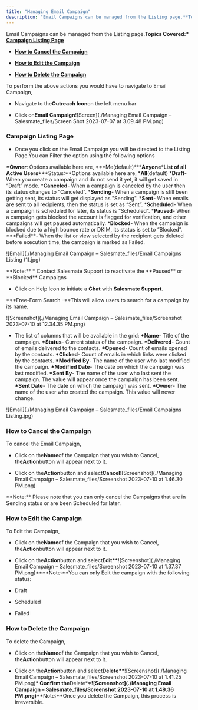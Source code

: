 ```yaml
---
title: "Managing Email Campaign"
description: "Email Campaigns can be managed from the Listing page.**Topics Covered:*** [**Campaign Listing Page**](https://support.salesmate.io/hc/en-us/articles..."
---
```


Email Campaigns can be managed from the Listing page.**Topics Covered:\*** [**Campaign Listing Page**](https://support.salesmate.io/hc/en-us/articles/19889934252569-Managing-Email-Campaign#h_01H4ZDTDJDYC3GX3W1064856QX)

- [**How to Cancel the Campaign**](https://support.salesmate.io/hc/en-us/articles/19889934252569-Managing-Email-Campaign#h_01H4QW1WWRSW9SGNY9VRRXCZ0F)

- [**How to Edit the Campaign**](https://support.salesmate.io/hc/en-us/articles/19889934252569-Managing-Email-Campaign#h_01H4ZDTZR616JN4DEB8XP6NSJD)

- [**How to Delete the Campaign**](https://support.salesmate.io/hc/en-us/articles/19889934252569-Managing-Email-Campaign#h_01H4ZDV69A83X44XRWT364X6GZ)

To perform the above actions you would have to navigate to Email Campaign,

- Navigate to the**Outreach Icon**on the left menu bar

- Click on**Email Campaign**![Screen](./Managing Email Campaign – Salesmate_files/Screen Shot 2023-07-07 at 3.09.48 PM.png)

### Campaign Listing Page

- Once you click on the Email Campaign you will be directed to the Listing Page.You can Filter the option using the following options

**\*Owner**: Options available here are,
**\*Me(default)\*\*\***Anyone**\***List of all Active Users**\***Status:**Options available here are, \***All**(default) \***Draft**\- When you create a campaign and do not send it yet, it will get saved in “Draft” mode. \***Canceled**\- When a campaign is canceled by the user then its status changes to “Canceled”. \***Sending**\- When a campaign is still been getting sent, its status will get displayed as "Sending". \***Sent**\- When emails are sent to all recipients, then the status is set as “Sent”. \***Scheduled**\- When a campaign is scheduled for later, its status is “Scheduled”. \***Paused**- When a campaign gets blocked the account is flagged for verification, and other campaigns will get paused automatically. \***Blocked**- When the campaign is blocked due to a high bounce rate or DKIM, its status is set to “Blocked”. \***Failed\*\*\- When the list or view selected by the recipient gets deleted before execution time, the campaign is marked as Failed.

![Email](./Managing Email Campaign – Salesmate_files/Email Campaigns Listing (1).jpg)

<Note>
**Note:**
*   Contact Salesmate Support to reactivate the **Paused** or **Blocked** Campaigns

- Click on Help Icon to initiate a **Chat** with **Salesmate Support**.

</Note>

**\*Free-Form Search -**This will allow users to search for a campaign by its name.

![Screenshot](./Managing Email Campaign – Salesmate_files/Screenshot 2023-07-10 at 12.34.35 PM.png)

- The list of columns that will be available in the grid:
  **\*Name**\- Title of the campaign.
  **\*Status**\- Current status of the campaign.
  **\*Delivered**\- Count of emails delivered to the contacts.
  **\*Opened**\- Count of emails opened by the contacts.
  **\*Clicked**\- Count of emails in which links were clicked by the contacts.
  **\*Modified By**- The name of the user who last modified the campaign.
  **\*Modified Date**- The date on which the campaign was last modified.
  **\*Sent By**\- The name of the user who last sent the campaign. The value will appear once the campaign has been sent.
  **\*Sent Date**- The date on which the campaign was sent.
  **\*Owner**\- The name of the user who created the campaign. This value will never change.

![Email](./Managing Email Campaign – Salesmate_files/Email Campaigns Listing.jpg)

### How to Cancel the Campaign

To cancel the Email Campaign,

- Click on the**Name**of the Campaign that you wish to Cancel, the**Action**button will appear next to it.

- Click on the**Action**button and select**Cancel**![Screenshot](./Managing Email Campaign – Salesmate_files/Screenshot 2023-07-10 at 1.46.30 PM.png)

<Note>
  **Note:** Please note that you can only cancel the Campaigns that are in
  Sending status or are been Scheduled for later.
</Note>

### How to Edit the Campaign

To Edit the Campaign,

- Click on the**Name**of the Campaign that you wish to Cancel, the**Action**button will appear next to it.

- Click on the**Action**button and select**Edit\*\***![Screenshot](./Managing Email Campaign – Salesmate_files/Screenshot 2023-07-10 at 1.37.37 PM.png)**<Note>**Note:\*\*You can only Edit the campaign with the following status:

- Draft

- Scheduled

- Failed

</Note>

### How to Delete the Campaign

To delete the Campaign,

- Click on the**Name**of the Campaign that you wish to Cancel, the**Action**button will appear next to it.

- Click on the**Action**button and select**Delete\*\***![Screenshot](./Managing Email Campaign – Salesmate_files/Screenshot 2023-07-10 at 1.41.25 PM.png)**\* Confirm the**Delete\***\*![Screenshot](./Managing Email Campaign – Salesmate_files/Screenshot 2023-07-10 at 1.49.36 PM.png)**<Note>**Note:**Once you delete the Campaign, this process is irreversible.

</Note>
